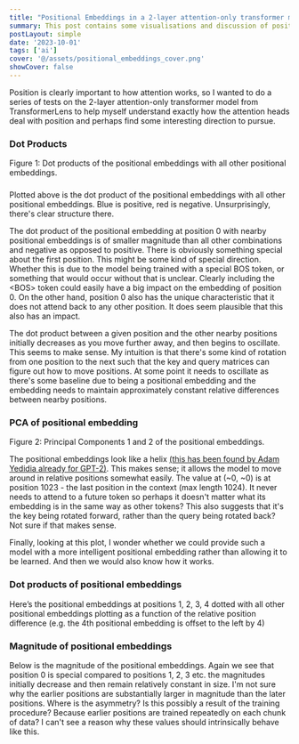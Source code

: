 ```yaml
---
title: "Positional Embeddings in a 2-layer attention-only transformer model"
summary: This post contains some visualisations and discussion of positional embeddings. The position embeddings in a 2-layer attention-only transformer model arrange themselves into a helical structure. This presumably allows the model to generate QK matrices to move a few positions in relative terms with a similar transformation for all positions. The positional embeddings at positions 0 and 1023 have special properties.
postLayout: simple
date: '2023-10-01'
tags: ['ai']
cover: '@/assets/positional_embeddings_cover.png'
showCover: false
---
```




Position is clearly important to how attention works, so I wanted to do a series of tests on the 2-layer attention-only transformer model from TransformerLens to help myself understand exactly how the attention heads deal with position and perhaps find some interesting direction to pursue.





### Dot Products

<Plot dataPath="/../src/figures/toy_transformer_experiments/pos_embeddings_1024.json" height={500} width="95%" client:load>
Figure 1: Dot products of the positional embeddings with all other positional embeddings.
</Plot>


### 

Plotted above is the dot product of the positional embeddings with all other positional embeddings. Blue is positive, red is negative. Unsurprisingly, there's clear structure there. 

The dot product of the positional embedding at position 0 with nearby positional embeddings is of smaller magnitude than all other combinations and negative as opposed to positive. There is obviously something special about the first position. This might be some kind of special direction. Whether this is due to the model being trained with a special BOS token, or something that would occur without that is unclear. Clearly including the \<BOS\> token could easily have a big impact on the embedding of position 0. On the other hand, position 0 also has the unique characteristic that it does not attend back to any other position. It does seem plausible that this also has an impact.

The dot product between a given position and the other nearby positions initially decreases as you move further away, and then begins to oscillate. This seems to make sense. My intuition is that there's some kind of rotation from one position to the next such that the key and query matrices can figure out how to move positions. At some point it needs to oscillate as there's some baseline due to being a positional embedding and the embedding needs to maintain approximately constant relative differences between nearby positions.



### PCA of positional embedding

<Plot dataPath="/../src/figures/toy_transformer_experiments/pca_pos_embeddings.json" height={500} width="95%" client:load>
Figure 2: Principal Components 1 and 2 of the positional embeddings.
</Plot>


The positional embeddings look like a helix [(this has been found by Adam Yedidia already for GPT-2)](https://www.lesswrong.com/posts/qvWP3aBDBaqXvPNhS/gpt-2-s-positional-embedding-matrix-is-a-helix). This makes sense; it allows the model to move around in relative positions somewhat easily. The value at (~0, ~0) is at position 1023 - the last position in the context (max length 1024). It never needs to attend to a future token so perhaps it doesn't matter what its embedding is in the same way as other tokens? This also suggests that it's the key being rotated forward, rather than the query being rotated back? Not sure if that makes sense.

Finally, looking at this plot, I wonder whether we could provide such a model with a more intelligent positional embedding rather than allowing it to be learned. And then we would also know how it works.


### Dot products of positional embeddings

Here’s the positional embeddings at positions 1, 2, 3, 4 dotted with all other positional embeddings plotting as a function of the relative position difference (e.g. the 4th positional embedding is offset to the left by 4)




<Plot dataPath="/../src/figures/toy_transformer_experiments/pos_embed_01234_dp.json" height={500} width="95%" client:load>
</Plot>


<Plot dataPath="/../src/figures/toy_transformer_experiments/pos_embed_100_dp.json" height={500} width="95%" client:load>
</Plot>



### Magnitude of positional embeddings



Below is the magnitude of the positional embeddings. Again we see that position 0 is special compared to positions 1, 2, 3 etc. the magnitudes initially decrease and then remain relatively constant in size. I'm not sure why the earlier positions are substantially larger in magnitude than the later positions. Where is the asymmetry? Is this possibly a result of the training procedure? Because earlier positions are trained repeatedly on each chunk of data? I can't see a reason why these values should intrinsically behave like this. 


<Plot dataPath="/../src/figures/toy_transformer_experiments/pos_embed_magnitudes.json" height={500} width="95%" client:load>
</Plot>